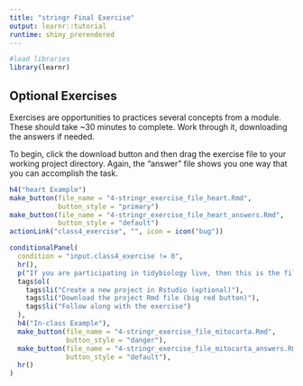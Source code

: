 ```yaml
---
title: "stringr Final Exercise"
output: learnr::tutorial
runtime: shiny_prerendered
---
```

```r
#load libraries
library(learnr)

```

## Optional Exercises

Exercises are opportunities to practices several concepts from a module. These should take ~30 minutes to complete. Work through it, downloading the answers if needed.  
  
To begin, click the download button and then drag the exercise file to your working project directory. Again, the "answer" file shows you one way that you can accomplish the task.   
  
```r
h4("heart Example")
make_button(file_name = "4-stringr_exercise_file_heart.Rmd", 
            button_style = "primary")
make_button(file_name = "4-stringr_exercise_file_heart_answers.Rmd",
            button_style = "default")
actionLink("class4_exercise", "", icon = icon("bug"))

conditionalPanel(
  condition = "input.class4_exercise != 0",
  hr(),
  p("If you are participating in tidybiology live, then this is the file we will use in class. If you are not in a synchronous class, then feel free to use this additional file for practice."), 
  tags$ol(
    tags$li("Create a new project in Rstudio (optional)"), 
    tags$li("Download the project Rmd file (big red button)"), 
    tags$li("Follow along with the exercise")
  ),
  h4("In-class Example"),
  make_button(file_name = "4-stringr_exercise_file_mitocarta.Rmd",
              button_style = "danger"), 
  make_button(file_name = "4-stringr_exercise_file_mitocarta_answers.Rmd",
              button_style = "default"), 
  hr()
)
```
